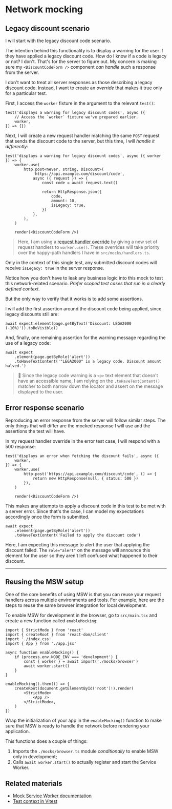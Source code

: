 # Network mocking

<EpicVideo url="https://www.epicweb.dev/workshops/react-component-testing-with-vitest/best-practices/network-mocking/solution" />

## Legacy discount scenario

I will start with the legacy discount code scenario.

The intention behind this functionality is to display a warning for the user if they have applied a legacy discount code. How do I know if a code is legacy or not? I don't. That's for the server to figure out. My concern is making sure my `<DiscountCodeForm />` component _can handle_ such a response from the server.

I don't want to treat all server responses as those describing a legacy discount code. Instead, I want to create an _override_ that makes it true only for a particular test.

First, I access the `worker` fixture in the argument to the relevant `test()`:

```tsx filename=discount-code-form.browser.test.tsx nocopy nonumber add=3
test('displays a warning for legacy discount codes', async ({
	// Access the `worker` fixture we've prepared earlier.
	worker,
}) => {})
```

Next, I will create a new request handler matching the same `POST` request that sends the discount code to the server, but this time, I will _handle it differently_:

```tsx filename=discount-code-form.browser.test.tsx add=2-16
test('displays a warning for legacy discount codes', async ({ worker }) => {
	worker.use(
		http.post<never, string, Discount>(
			'https://api.example.com/discount/code',
			async ({ request }) => {
				const code = await request.text()

				return HttpResponse.json({
					code,
					amount: 10,
					isLegacy: true,
				})
			},
		),
	)

	render(<DiscountCodeForm />)
```

> Here, I am using a [request handler override](https://mswjs.io/docs/best-practices/network-behavior-overrides) by giving a new set of request handlers to `worker.use()`. These overrides will take priority over the happy-path handlers I have in `src/mocks/handlers.ts`.

Only in the context of this single test, any submitted discount codes will receive `isLegacy: true` in the server response.

<callout-success>Notice how you don't have to leak any business logic into this mock to test this network-related scenario. _Prefer scoped test cases that run in a clearly defined context_.</callout-success>

But the only way to verify that it works is to add some assertions.

I will add the first assertion around the discount code being applied, since legacy discounts still are:

```tsx filename=discount-code-form.browser.test.tsx
await expect.element(page.getByText('Discount: LEGA2000 (-10%)')).toBeVisible()
```

And, finally, one remaining assertion for the warning message regarding the use of a legacy code:

```tsx filename=discount-code-form.browser.test.tsx
await expect
	.element(page.getByRole('alert'))
	.toHaveTextContent('"LEGA2000" is a legacy code. Discount amount halved.')
```

> :owl: Since the legacy code warning is a `<p>` text element that doesn't have an accessible name, I am relying on the `.toHaveTextContent()` matcher to both narrow down the locator and assert on the message displayed to the user.

## Error response scenario

Reproducing an error response from the server will follow similar steps. The only things that will differ are the mocked response I will use and the assertions the test will have.

In my request handler override in the error test case, I will respond with a 500 response:

```tsx filename=discount-code-form.browser.test.tsx nocopy nonumber add=2,4-8
test('displays an error when fetching the discount fails', async ({
	worker,
}) => {
	worker.use(
		http.post('https://api.example.com/discount/code', () => {
			return new HttpResponse(null, { status: 500 })
		}),
	)

	render(<DiscountCodeForm />)
```

This makes any attempts to apply a discount code in this test to be met with a server error. Since that's the case, I can model my expectations accordingly once the form is submitted.

```tsx filename=discount-code-form.browser.test.tsx nocopy nonumber
await expect
	.element(page.getByRole('alert'))
	.toHaveTextContent('Failed to apply the discount code')
```

Here, I am expecting this message to alert the user that applying the discount failed. The `role="alert"` on the message will announce this element for the user so they aren't left confused what happened to their discount.

---

## Reusing the MSW setup

One of the core benefits of using MSW is that you can reuse your request handlers across multiple environments and tools. For example, here are the steps to reuse the same browser integration for local development.

To enable MSW for development in the browser, go to <InlineFile file="./src/main.tsx">`src/main.tsx`</InlineFile> and create a new function called `enableMocking`:

```tsx filename=src/main.tsx add=6-11,13
import { StrictMode } from 'react'
import { createRoot } from 'react-dom/client'
import './index.css'
import { App } from './app.jsx'

async function enableMocking() {
	if (process.env.NODE_ENV === 'development') {
		const { worker } = await import('./mocks/browser')
		await worker.start()
	}
}

enableMocking().then(() => {
	createRoot(document.getElementById('root')!).render(
		<StrictMode>
			<App />
		</StrictMode>,
	)
})
```

<callout-success>Wrap the initialization of your app in the `enableMocking()` function to make sure that MSW is ready to handle the network before rendering your application.</callout-success>

This functions does a couple of things:

1. Imports the `./mocks/browser.ts` module _conditionally_ to enable MSW only in development;
1. Calls `await worker.start()` to actually register and start the Service Worker.

## Related materials

- [Mock Service Worker documentation](https://mswjs.io/docs)
- [Test context in Vitest](https://vitest.dev/guide/test-context.html)
